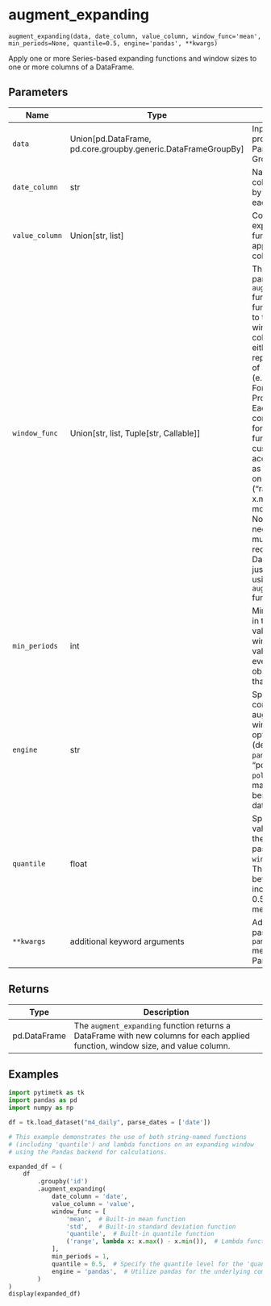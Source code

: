 # augment_expanding { #pytimetk.augment_expanding }

`augment_expanding(data, date_column, value_column, window_func='mean', min_periods=None, quantile=0.5, engine='pandas', **kwargs)`

Apply one or more Series-based expanding functions and window sizes to one or more columns of a DataFrame.

## Parameters

| Name           | Type                                                            | Description                                                                                                                                                                                                                                                                                                                                                                                                                                                                                                                                                                                                                                                                                                                                                                                                    | Default    |
|----------------|-----------------------------------------------------------------|----------------------------------------------------------------------------------------------------------------------------------------------------------------------------------------------------------------------------------------------------------------------------------------------------------------------------------------------------------------------------------------------------------------------------------------------------------------------------------------------------------------------------------------------------------------------------------------------------------------------------------------------------------------------------------------------------------------------------------------------------------------------------------------------------------------|------------|
| `data`         | Union\[pd.DataFrame, pd.core.groupby.generic.DataFrameGroupBy\] | Input data to be processed. Can be a Pandas DataFrame or a GroupBy object.                                                                                                                                                                                                                                                                                                                                                                                                                                                                                                                                                                                                                                                                                                                                     | _required_ |
| `date_column`  | str                                                             | Name of the datetime column. Data is sorted by this column within each group.                                                                                                                                                                                                                                                                                                                                                                                                                                                                                                                                                                                                                                                                                                                                  | _required_ |
| `value_column` | Union\[str, list\]                                              | Column(s) to which the expanding window functions should be applied. Can be a single column name or a list.                                                                                                                                                                                                                                                                                                                                                                                                                                                                                                                                                                                                                                                                                                    | _required_ |
| `window_func`  | Union\[str, list, Tuple\[str, Callable\]\]                      | The `window_func` parameter in the `augment_expanding` function specifies the function(s) to be applied to the expanding windows of the value column(s).  1. It can be either:     - A string representing the name of a standard function (e.g., 'mean', 'sum').      2. For custom functions:     - Provide a list of tuples. Each tuple should contain a custom name for the function and the function itself.     - Each custom function should accept a Pandas Series as its input and operate on that series.       Example: ("range", lambda x: x.max() - x.min())  (See more Examples below.)  Note: If your function needs to operate on multiple columns (i.e., it requires access to a DataFrame rather than just a Series), consider using the `augment_expanding_apply` function in this library. | `'mean'`   |
| `min_periods`  | int                                                             | Minimum observations in the window to have a value. Defaults to the window size. If set, a value will be produced even if fewer observations are present than the window size.                                                                                                                                                                                                                                                                                                                                                                                                                                                                                                                                                                                                                                 | `None`     |
| `engine`       | str                                                             | Specifies the backend computation library for augmenting expanding window functions.   The options are:     - "pandas" (default): Uses the `pandas` library.     - "polars": Uses the `polars` library, which may offer performance benefits for larger datasets.                                                                                                                                                                                                                                                                                                                                                                                                                                                                                                                                              | `'pandas'` |
| `quantile`     | float                                                           | Specifies the quantile value to be used when the "quantile" string is passed to the `window_func` parameter.  The value should be between 0 and 1, inclusive. For example, 0.5 represents the median.                                                                                                                                                                                                                                                                                                                                                                                                                                                                                                                                                                                                          | `0.5`      |
| `**kwargs`     | additional keyword arguments                                    | Additional arguments passed to the `pandas.Series.expanding` method when using the Pandas engine.                                                                                                                                                                                                                                                                                                                                                                                                                                                                                                                                                                                                                                                                                                              | `{}`       |

## Returns

| Type         | Description                                                                                                                     |
|--------------|---------------------------------------------------------------------------------------------------------------------------------|
| pd.DataFrame | The `augment_expanding` function returns a DataFrame with new columns for each applied function, window size, and value column. |

## Examples

```python
import pytimetk as tk
import pandas as pd
import numpy as np

df = tk.load_dataset("m4_daily", parse_dates = ['date'])
```

```python
# This example demonstrates the use of both string-named functions 
# (including 'quantile') and lambda functions on an expanding window
# using the Pandas backend for calculations.

expanded_df = (
    df
        .groupby('id')
        .augment_expanding(
            date_column = 'date', 
            value_column = 'value', 
            window_func = [
                'mean',  # Built-in mean function
                'std',   # Built-in standard deviation function
                'quantile',  # Built-in quantile function
                ('range', lambda x: x.max() - x.min()),  # Lambda function to compute the range of values within the expanding window
            ],
            min_periods = 1,
            quantile = 0.5,  # Specify the quantile level for the 'quantile' function in window_func 
            engine = 'pandas',  # Utilize pandas for the underlying computations
        )
)
display(expanded_df)
```